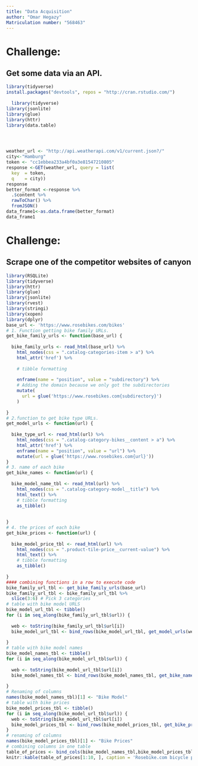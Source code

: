 ```yaml
---
title: "Data Acquisition"
author: "Omar Hegazy"
Matriculation number: "568463"
---
```

# Challenge: 
## Get some data via an API.

```r
library(tidyverse)
install.packages("devtools", repos = "http://cran.rstudio.com/")
  
  library(tidyverse) 
library(jsonlite)  
library(glue)      
library(httr)
library(data.table)




weather_url <- "http://api.weatherapi.com/v1/current.json?/"
city<-"Hamburg"
token <- "cc1ebbea233a4bf0a3e81547210805"
response <-GET(weather_url, query = list(
  key  = token,
  q    = city))
response
better_format <-response %>% 
  .$content %>%
  rawToChar() %>% 
  fromJSON()
data_frame1<-as.data.frame(better_format)
data_frame1
```
# Challenge: 
## Scrape one of the competitor websites of canyon

```r

library(RSQLite)
library(tidyverse)
library(httr)
library(glue)
library(jsonlite)
library(rvest)
library(stringi)
library(xopen)
library(dplyr)
base_url <- 'https://www.rosebikes.com/bikes'
# 1. Function getting bike family URLs.
get_bike_family_urls <- function(base_url) {
  
  bike_family_urls <- read_html(base_url) %>%
    html_nodes(css = ".catalog-categories-item > a") %>%
    html_attr('href') %>%
    
    # tibble formatting
    
    enframe(name = "position", value = "subdirectory") %>%
    # Adding the domain because we only got the subdirectories
    mutate(
      url = glue('https://www.rosebikes.com{subdirectory}')
    ) 
  
}
# 2.function to get bike type URLs.
get_model_urls <- function(url) {
  
  bike_type_url <- read_html(url) %>%
    html_nodes(css = ".catalog-category-bikes__content > a") %>%
    html_attr('href') %>%
    enframe(name = "position", value = "url") %>%
    mutate(url = glue('https://www.rosebikes.com{url}')) 
}
# 3. name of each bike 
get_bike_names <- function(url) {
  
  bike_model_name_tbl <- read_html(url) %>%
    html_nodes(css = ".catalog-category-model__title") %>%
    html_text() %>%
    # tibble formatting
    as_tibble()
  
  
}
# 4. the prices of each bike 
get_bike_prices <- function(url) {
  
  bike_model_price_tbl <- read_html(url) %>%
    html_nodes(css = ".product-tile-price__current-value") %>%
    html_text() %>%
    # tibble formatting
    as_tibble()
  
}
#### combining functions in a row to execute code
bike_family_url_tbl <- get_bike_family_urls(base_url)
bike_family_url_tbl <- bike_family_url_tbl %>%
  slice(3:6) # Pick 3 categories
# table with bike model URLS
bike_model_url_tbl <- tibble()
for (i in seq_along(bike_family_url_tbl$url)) {
  
  web <- toString(bike_family_url_tbl$url[i])
  bike_model_url_tbl <- bind_rows(bike_model_url_tbl, get_model_urls(web))
  
}
# table with bike model names
bike_model_names_tbl <- tibble()
for (i in seq_along(bike_model_url_tbl$url)) {
  
  web <- toString(bike_model_url_tbl$url[i])
  bike_model_names_tbl <- bind_rows(bike_model_names_tbl, get_bike_names(web))
  
}
# Renaming of columns
names(bike_model_names_tbl)[1] <- "Bike Model"
# table with bike prices
bike_model_prices_tbl <- tibble()
for (i in seq_along(bike_model_url_tbl$url)) {
  web <- toString(bike_model_url_tbl$url[i])
  bike_model_prices_tbl <- bind_rows(bike_model_prices_tbl, get_bike_prices(web))
}
# renaming of columns
names(bike_model_prices_tbl)[1] <- "Bike Prices"
# combining columns in one table
table_of_prices <- bind_cols(bike_model_names_tbl,bike_model_prices_tbl)
knitr::kable(table_of_prices[1:10, ], caption = 'Rosebike.com bicycle prices')
```

